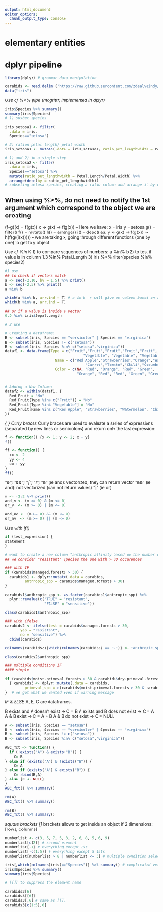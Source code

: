 ```yaml
---
output: html_document
editor_options: 
  chunk_output_type: console
---
```


# elementary entities


# dplyr pipeline 

```r
library(dplyr) # grammar data manipulation 
```

```r
carabids <- read.delim ('https://raw.githubusercontent.com/zdealveindy/anadat-r/master/data/carabid-beetles-boreal-forest.txt', row.names = 1)
data("iris")
```

*Use of %>% pipe (magrittr, implemented in dplyr)*
```r
iris$Species %>% summary()
summary(iris$Species)
# 1) susbet species

iris_setosa1 <- filter(
  .data = iris, 
  Species=="setosa") 

# 2) ration petal length/ petal width 
iris_setosa1 <- mutate(.data = iris_setosa1, ratio_pet_lengthwidth = Petal.Length/Petal.Width)

# 1) and 2) in a single step
iris_setosa2 <- filter(
  .data = iris, 
  Species=="setosa") %>% 
  mutate(ratio_pet_lengthwidth = Petal.Length/Petal.Width) %>%
  arrange(desc(by = ratio_pet_lengthwidth)) 
# subseting setosa species, creating a ratio column and arrange it by decreasing values 
```
When using %>%, do not need to notify the 1st argument which correspond to the object we are creating  
--
(f-g)(x) = f(g(x))
x -> g(x) -> f(g(x))
--
  Here we have: 
x = iris
y = setosa 
g() = filter()
f() = mutate()
h() = arrange()
i() = desc()
  as:
y <- g(x) -> f(g(x)) -> h(f(g((i(x))))) 
-- 
we are taking x, going through different functions (one by one) to get to y object

*Use of %in%*
  1) to compare sequences of numbers:
a %in% b
  2) to test if value is in column 
1.3 %in% Petal.Length
  3) iris %>% filter(species %in% species2)
```r
#1 use
## to check if vectors match
a <- seq(-2,10, by = 1.5) %>% print()
b <- seq(-2,5) %>% print()
a %in% b

which(a %in% b, arr.ind = T) # a in b -> will give us values based on a order 
which(b %in% a, arr.ind = T)

## or if a value is inside a vector
0.5 %in% iris$Sepal.Length

# 2 use

# Creating a dataframe:
B <- subset(iris, Species == "versicolor" | Species == "virginica")
B <- subset(iris, Species != c("setosa"))
B <- subset(iris, Species %in% c("setosa","virginica"))  
dataf1 <- data.frame(Type = c("Fruit","Fruit","Fruit","Fruit","Fruit",
                                    "Vegetable", "Vegetable", "Vegetable", "Vegetable", "Fruit"),
                       Name = c("Red Apple","Strawberries","Orange","Watermelon","Papaya",
                                     "Carrot","Tomato","Chili","Cucumber", "Green Apple"),
                       Color = c(NA, "Red", "Orange", "Red", "Green",
                                 "Orange", "Red", "Red", "Green", "Green"))


# Adding a New Column:
dataf2 <- within(dataf1, {
  Red_Fruit = "No"
  Red_Fruit[Type %in% c("Fruit")] = "No"
  Red_Fruit[Type %in% "Vegetable"] = "No"
  Red_Fruit[Name %in% c("Red Apple", "Strawberries", "Watermelon", "Chili", "Tomato")] = "Yes"
})
```

*{ } Curly braces* 
Curly braces are used to evaluate a series of expressions (separated by new lines or semicolons) and return only the last expression:
```r
f <- function() {x <- 1; y <- 2; x + y}
f()

ff <- function() {
  xx <- 2
  yy <- 4
  xx + yy
}
ff()
```

*"&"; "&&"; "|"; "!"; *
"&" (ie and): vectorized, they can return vector
"&&" (ie and): not vectorized (can not return values)
"|" (ie or)
```r
m <- -2:2 %>% print()
and_v <- (m >= 0) & (m <= 0)
or_v  <- (m >= 0) | (m <= 0) 

and_nv <- (m >= 0) && (m <= 0)
or_nv  <- (m >= 0) || (m <= 0) 
```


*Use with if()*
```r
if (test_expression) {
statement
}

# want to create a new column "anthropic affinity based on the number of individuals counted in each habitat
## we consider "resistant" species the one with > 30 occurences

### with IF 
if (carabids$managed.forests > 30) {
  carabids1 <- dplyr::mutate(.data = carabids, 
         anthropic_spp = carabids$managed.forests > 30)
} 

carabids1$anthropic_spp <- as.factor(carabids1$anthropic_spp) %>% 
  plyr::revalue(c("TRUE" = "resistant",
                  "FALSE" = "sensitive"))

class(carabids1$anthropic_spp)

### with ifelse
carabids2 <- ifelse(test = carabids$managed.forests > 30,
       yes = "resistant",
       no = "sensitive") %>% 
  cbind(carabids)

colnames(carabids2)[which(colnames(carabids2) == ".")] <- "anthropic_spp"

class(carabids2$anthropic_spp)

### multiple conditions IF
#### simple

if (carabids$moist.primeval.forests > 30 & carabids$dry.primeval.forests > 25) 
  { carabids3 <- dplyr::mutate(.data = carabids, 
         primeval_spp = c(carabids$moist.primeval.forests > 30 & carabids$dry.primeval.forests > 25))
}  # we got what we wanted even if warning message

```

*IF & ELSE*
A, B, C are dataframes.

B exists and A doesn't exist      -> C = B
A exists and B does not exist     -> C = A
A & B exist                       -> C = A + B 
A & B do not exist                -> C = NULL

```r
A <- subset(iris, Species == "setosa")
B <- subset(iris, Species == "versicolor" | Species == "virginica")
B <- subset(iris, Species != c("setosa"))
B <- subset(iris, Species %in% c("setosa","virginica"))          
            
ABC_fct <- function() {
  if (!exists("A") & exists("B")) {
    C= B
} else if (exists("A") & !exists("B")) {
    C= A
} else if (exists("A") & exists("B")) {
    C= rbind(B,A)
} else {C <- NULL}
}
ABC_fct() %>% summary()

rm(A)
ABC_fct() %>% summary()

rm(B)
ABC_fct() %>% summary()
```

*square brackets []* 
brackets allows to get inside an object
if 2 dimensions: [rows, columns]
```r
numberlist <- c(3, 5, 7, 5, 3, 2, 6, 8, 5, 6, 9)
numberlist[c(2)] # second element
numberlist[-1] # everything except 1st 
numberlist[-c(1:5)] # everything except 5 1sts
numberlist[numberlist > 8 | numberlist <= 3] # multiple condition selection

iris[,which(colnames(iris)=="Species")] %>% summary() # complicated version; good if you do not know the column number and if you want to avoid $
iris$Species %>% summary()
summary(iris$Species)

# [[]] to suppress the element name

carabids3[6]
carabids3[[6]]
carabids3[,6] # same as [[]]
carabids3[c(1:5),6]
```

